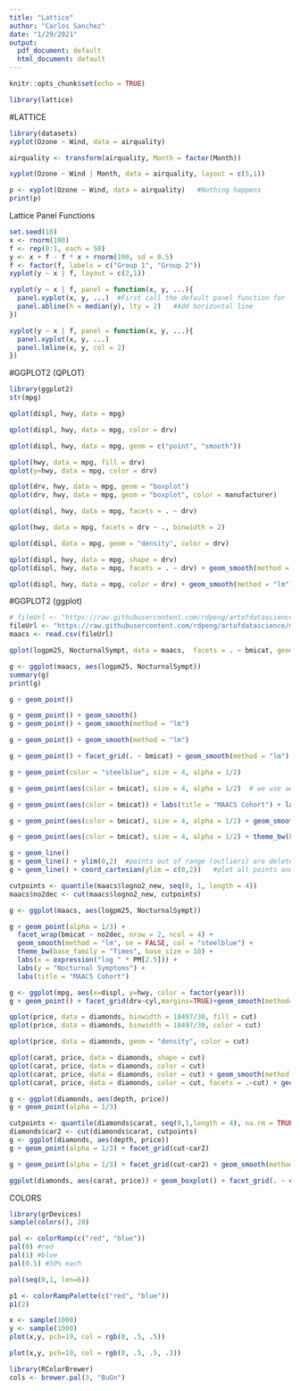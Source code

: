 ```yaml
---
title: "Lattice"
author: "Carlos Sanchez"
date: "1/29/2021"
output:
  pdf_document: default
  html_document: default
---
```


```r
knitr::opts_chunk$set(echo = TRUE)
```

```r
library(lattice)

```


#LATTICE

```r
library(datasets)
xyplot(Ozone ~ Wind, data = airquality)

```

```r
airquality <- transform(airquality, Month = factor(Month))

xyplot(Ozone ~ Wind | Month, data = airquality, layout = c(5,1))

```



```r
p <- xyplot(Ozone ~ Wind, data = airquality)   #Nothing happens
print(p)
```


Lattice Panel Functions

```r
set.seed(10)
x <- rnorm(100)
f <- rep(0:1, each = 50)
y <- x + f - f * x + rnorm(100, sd = 0.5)
f <- factor(f, labels = c("Group 1", "Group 2"))
xyplot(y ~ x | f, layout = c(2,1))
```

```r
xyplot(y ~ x | f, panel = function(x, y, ...){
  panel.xyplot(x, y, ...)  #First call the default panel function for 'xyplot¡
  panel.abline(h = median(y), lty = 2)   #Add horizontal line
})

```

```r
xyplot(y ~ x | f, panel = function(x, y, ...){
  panel.xyplot(x, y, ...)
  panel.lmline(x, y, col = 2)
})

```


#GGPLOT2 (QPLOT)

```r
library(ggplot2)
str(mpg)
```

```r
qplot(displ, hwy, data = mpg)
```



```r
qplot(displ, hwy, data = mpg, color = drv)
```



```r
qplot(displ, hwy, data = mpg, geom = c("point", "smooth"))
```


```r
qplot(hwy, data = mpg, fill = drv)
qplot(y=hwy, data = mpg, color = drv)
```


```r
qplot(drv, hwy, data = mpg, geom = "boxplot")
qplot(drv, hwy, data = mpg, geom = "boxplot", color = manufacturer)

```



```r
qplot(displ, hwy, data = mpg, facets = . ~ drv)
```



```r
qplot(hwy, data = mpg, facets = drv ~ ., binwidth = 2)
```



```r
qplot(displ, data = mpg, geom = "density", color = drv)
```



```r
qplot(displ, hwy, data = mpg, shape = drv)
qplot(displ, hwy, data = mpg, facets = . ~ drv) + geom_smooth(method = "lm")
```



```r
qplot(displ, hwy, data = mpg, color = drv) + geom_smooth(method = "lm")

```


#GGPLOT2 (ggplot)

```r
# fileUrl <- "https://raw.githubusercontent.com/rdpeng/artofdatascience/master/manuscript/data/bmi_pm25_no2_sim.csv"
fileUrl <- "https://raw.githubusercontent.com/rdpeng/artofdatascience/master/manuscript/data/bmi_pm25_no2_sim.csv"
maacs <- read.csv(fileUrl)
```



```r
qplot(logpm25, NocturnalSympt, data = maacs,  facets = . ~ bmicat, geom = c("point", "smooth"), method ="lm")
```



```r
g <- ggplot(maacs, aes(logpm25, NocturnalSympt))
summary(g)
print(g)
```



```r
g + geom_point()

```



```r
g + geom_point() + geom_smooth()
g + geom_point() + geom_smooth(method = "lm")
```



```r
g + geom_point() + geom_smooth(method = "lm")

```



```r
g + geom_point() + facet_grid(. ~ bmicat) + geom_smooth(method = "lm") 
```



```r
g + geom_point(color = "steelblue", size = 4, alpha = 1/2)
```



```r
g + geom_point(aes(color = bmicat), size = 4, alpha = 1/2)  # we use aes because color is a variable not a constant value as before

```



```r
g + geom_point(aes(color = bmicat)) + labs(title = "MAACS Cohort") + labs(x = expression("log " * PMN[2.5]), y = "Nocturnal Symptoms")    #Same with + ggtitle("MAACS Cohort")
```



```r
g + geom_point(aes(color = bmicat), size = 4, alpha = 1/2) + geom_smooth(size = 4, linetype = 3, method = "lm", se = FALSE)  # se = standard error (grey area)
```


```r
g + geom_point(aes(color = bmicat), size = 4, alpha = 1/2) + theme_bw(base_family = "Times")

```


```r
g + geom_line()
g + geom_line() + ylim(0,2)  #points out of range (outliers) are deleted
g + geom_line() + coord_cartesian(ylim = c(0,2))   #plot all points and some are out of scale
```


```r
cutpoints <- quantile(maacs$logno2_new, seq(0, 1, length = 4))
maacs$no2dec <- cut(maacs$logno2_new, cutpoints)
```


```r
g <- ggplot(maacs, aes(logpm25, NocturnalSympt))

g + geom_point(alpha = 1/3) +
  facet_wrap(bmicat ~ no2dec, nrow = 2, ncol = 4) +
  geom_smooth(method = "lm", se = FALSE, col = "steelblue") +
  theme_bw(base_family = "Times", base_size = 10) +
  labs(x = expression("log " * PM[2.5])) +
  labs(y = "Nocturnal Symptoms") + 
  labs(title = "MAACS Cohort")

```

```r
g <- ggplot(mpg, aes(x=displ, y=hwy, color = factor(year)))
g + geom_point() + facet_grid(drv~cyl,margins=TRUE)+geom_smooth(method="lm",size=2,se=FALSE,color="black") + labs(x = "Displacement", y = "Highway Mileage", title = "Swirl Rules!")
```


```r
qplot(price, data = diamonds, binwidth = 18497/30, fill = cut)
qplot(price, data = diamonds, binwidth = 18497/30, color = cut)

```


```r
qplot(price, data = diamonds, geom = "density", color = cut)
```

```r
qplot(carat, price, data = diamonds, shape = cut)
qplot(carat, price, data = diamonds, color = cut)
qplot(carat, price, data = diamonds, color = cut) + geom_smooth(method = "lm")
qplot(carat, price, data = diamonds, color = cut, facets = .~cut) + geom_smooth(method = "lm")
```



```r
g <- ggplot(diamonds, aes(depth, price))
g + geom_point(alpha = 1/3)

```


```r
cutpoints <- quantile(diamonds$carat, seq(0,1,length = 4), na.rm = TRUE)
diamonds$car2 <- cut(diamonds$carat, cutpoints)
g <- ggplot(diamonds, aes(depth, price))
g + geom_point(alpha = 1/3) + facet_grid(cut~car2)
```


```r
g + geom_point(alpha = 1/3) + facet_grid(cut~car2) + geom_smooth(method = "lm", size = 3, color = "pink")
```


```r
ggplot(diamonds, aes(carat, price)) + geom_boxplot() + facet_grid(. ~ cut)
```


COLORS

```r
library(grDevices)
sample(colors(), 20)

```


```r
pal <- colorRamp(c("red", "blue"))
pal(0) #red
pal(1) #blue
pal(0.5) #50% each

pal(seq(0,1, len=6))
```



```r
p1 <- colorRampPalette(c("red", "blue"))
p1(2)

```


```r
x <- sample(1000)
y <- sample(1000)
plot(x,y, pch=19, col = rgb(0, .5, .5))

plot(x,y, pch=19, col = rgb(0, .5, .5, .3))
```


```r
library(RColorBrewer)
cols <- brewer.pal(3, "BuGn")

```










